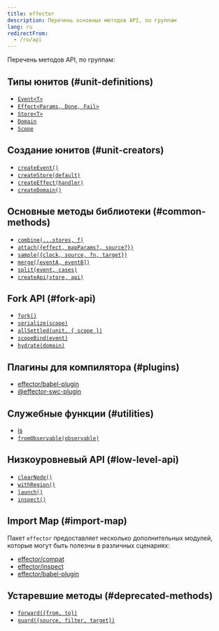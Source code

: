 ```yaml
---
title: effector
description: Перечень основных методов API, по группам
lang: ru
redirectFrom:
  - /ru/api
---
```


Перечень методов API, по группам:

## Типы юнитов (#unit-definitions)

- [`Event<T>`](/ru/api/effector/Event)
- [`Effect<Params, Done, Fail>`](/ru/api/effector/Effect)
- [`Store<T>`](/ru/api/effector/Store)
- [`Domain`](/ru/api/effector/Domain)
- [`Scope`](/ru/api/effector/Scope)

## Создание юнитов (#unit-creators)

- [`createEvent()`](/ru/api/effector/createEvent)
- [`createStore(default)`](/ru/api/effector/createStore)
- [`createEffect(handler)`](/ru/api/effector/createEffect)
- [`createDomain()`](/ru/api/effector/createDomain)

## Основные методы библиотеки (#common-methods)

- [`combine(...stores, f)`](/ru/api/effector/combine)
- [`attach({effect, mapParams?, source?})`](/ru/api/effector/attach)
- [`sample({clock, source, fn, target})`](/ru/api/effector/sample)
- [`merge([eventA, eventB])`](/ru/api/effector/merge)
- [`split(event, cases)`](/ru/api/effector/split)
- [`createApi(store, api)`](/ru/api/effector/createApi)

## Fork API (#fork-api)

- [`fork()`](/ru/api/effector/fork)
- [`serialize(scope)`](/ru/api/effector/serialize)
- [`allSettled(unit, { scope })`](/ru/api/effector/allSettled)
- [`scopeBind(event)`](/ru/api/effector/scopeBind)
- [`hydrate(domain)`](/ru/api/effector/hydrate)

## Плагины для компилятора (#plugins)

- [effector/babel-plugin](/ru/api/effector/babel-plugin)
- [@effector-swc-plugin](/ru/api/effector/swc-plugin)

## Служебные функции (#utilities)

- [is](/ru/api/effector/is)
- [`fromObservable(observable)`](/ru/api/effector/fromObservable)

## Низкоуровневый API (#low-level-api)

- [`clearNode()`](/ru/api/effector/clearNode)
- [`withRegion()`](/ru/api/effector/withRegion)
- [`launch()`](/ru/api/effector/launch)
- [`inspect()`](/ru/api/effector/inspect)

## Import Map (#import-map)

Пакет `effector` предоставляет несколько дополнительных модулей, которые могут быть полезны в различных сценариях:

- [effector/compat](/ru/api/effector/module/compat)
- [effector/inspect](/ru/api/effector/module/inspect)
- [effector/babel-plugin](/ru/api/effector/module/babel-plugin)

## Устаревшие методы (#deprecated-methods)

- [`forward({from, to})`](/ru/api/effector/forward)
- [`guard({source, filter, target})`](/ru/api/effector/guard)

